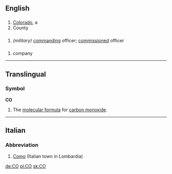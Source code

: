 ==English==

==={{Abbreviation}}===

# [[Colorado]], a {{USstate}}
#County

==={{Initialism}}===
# ''(military)'' [[command]]ing officer; [[commission]]ed officer

==={{acronym}}===
#company
----
==Translingual==

===Symbol===
'''CO'''
#The [[molecular formula]] for [[carbon monoxide]].

----
==Italian==

===Abbreviation===

# [[Como]] (Italian town in Lombardia)

[[de:CO]]
[[pl:CO]]
[[sk:CO]]